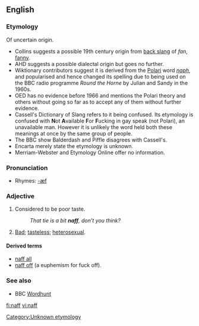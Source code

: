 ==English==

===Etymology===
Of uncertain origin.
*Collins suggests a possible 19th century origin from [[back slang]] of ''fan'', [[fanny]].
*AHD suggests a possible dialectal origin but goes no further.
*Wiktionary contributors suggest it is derived from the [[Polari]] word ''[[naph]]'', and <!--no doubt was -->popularised and hence changed its spelling due to being used on the BBC radio programme <i>Round the Horne</i> by Julian and Sandy in the 1960s.
*OED has no evidence before 1966 and mentions the Polari theory and others without going so far as to accept any of them without further evidence.
*Cassell's Dictionary of Slang refers to it being confused. Its etymology is confused with '''N'''ot '''A'''vailable '''F'''or '''F'''ucking in gay speak (not Polari), an unavailable man. However it is unlikely the word held both these meanings at once by the same group of people. 
*The BBC show Balderdash and Piffle disagrees with Cassell's. 
*Encarta merely state the etymology is unknown.
*Merriam-Webster and Etymology Online offer no information.
[[Category:Unknown etymology]]

===Pronunciation===
*Rhymes: [[Rhymes:English:-æf|-æf]]

===Adjective===
{{en-adj|er}}

# {{context|UK|_|slang}} Considered to be poor taste.
#: ''That tie is a bit '''naff''', don’t you think?''
# {{context|Polari}} [[bad|Bad]]; [[tasteless]]; [[heterosexual]].

====Derived terms====
*[[naff all]]
*[[naff off]] (a euphemism for fuck off).

===See also===
*BBC [[w:Wordhunt|Wordhunt]]

[[fi:naff]]
[[vi:naff]]